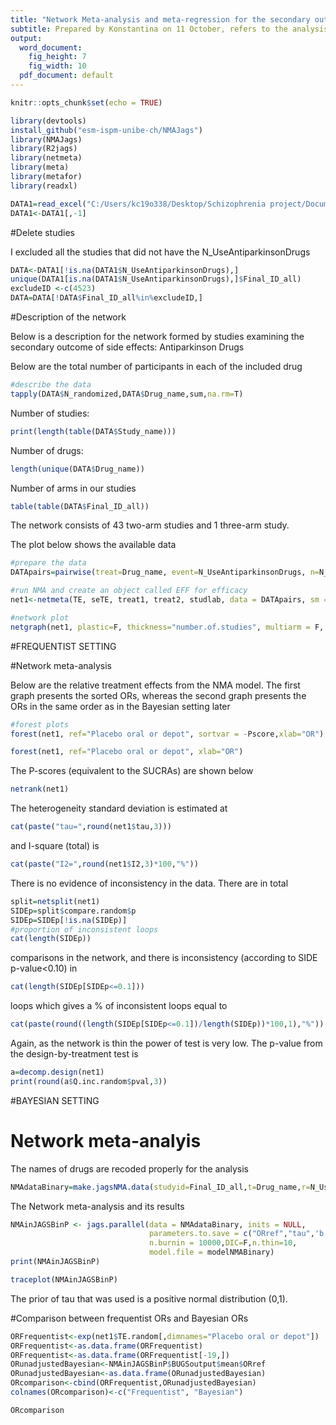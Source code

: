 ```yaml
---
title: "Network Meta-analysis and meta-regression for the secondary outcome of side effects: Antiparkinson Drugs"
subtitle: Prepared by Konstantina on 11 October, refers to the analysis in both frequentist and Bayesian setting
output:
  word_document:
    fig_height: 7
    fig_width: 10
  pdf_document: default
---
```


```r
knitr::opts_chunk$set(echo = TRUE)
```


```r
library(devtools)
install_github("esm-ispm-unibe-ch/NMAJags")
library(NMAJags)
library(R2jags)
library(netmeta)
library(meta)
library(metafor)
library(readxl)
```


```r
DATA1=read_excel("C:/Users/kc19o338/Desktop/Schizophrenia project/Documentation of Schizophrenia relapses/Analysis schizofrenia/Datasets/dataset_relapsefinal.xlsx", na="99999")
DATA1<-DATA1[,-1]
```
#Delete studies

I excluded all the studies that did not have the N_UseAntiparkinsonDrugs
```r
DATA<-DATA1[!is.na(DATA1$N_UseAntiparkinsonDrugs),]
unique(DATA1[is.na(DATA1$N_UseAntiparkinsonDrugs),]$Final_ID_all)
excludeID <-c(4523)
DATA=DATA[!DATA$Final_ID_all%in%excludeID,]

```
#Description of the network

Below is a description for the network formed by studies examining the secondary outcome of side effects: Antiparkinson Drugs

Below are the total number of participants in each of the included drug
```r
#describe the data
tapply(DATA$N_randomized,DATA$Drug_name,sum,na.rm=T)

```

Number of studies:
```r
print(length(table(DATA$Study_name)))
```
Number of drugs:
```r
length(unique(DATA$Drug_name))
```
Number of arms in our studies
```r
table(table(DATA$Final_ID_all))
```
The network consists of 43 two-arm studies and 1 three-arm study.

The plot below shows the available data

```r
#prepare the data
DATApairs=pairwise(treat=Drug_name, event=N_UseAntiparkinsonDrugs, n=N_randomized, data=DATA, sm="OR", studlab=Final_ID_all, allstudies = TRUE)

#run NMA and create an object called EFF for efficacy
net1<-netmeta(TE, seTE, treat1, treat2, studlab, data = DATApairs, sm = "OR", comb.random=TRUE, comb.fixed=FALSE, prediction=TRUE, ref="Placebo oral or depot")

```


```r

#network plot
netgraph(net1, plastic=F, thickness="number.of.studies", multiarm = F, points=T, col=1)
```

#FREQUENTIST SETTING

#Network meta-analysis 

Below are the relative treatment effects from the NMA model. 
The first graph presents the sorted ORs, whereas the second graph presents the ORs in the same order as in the Bayesian setting later 

```r

#forest plots
forest(net1, ref="Placebo oral or depot", sortvar = -Pscore,xlab="OR")

forest(net1, ref="Placebo oral or depot", xlab="OR")
```


The P-scores (equivalent to the SUCRAs) are shown below
```r
netrank(net1)
```


The heterogeneity standard deviation is estimated at
```r
cat(paste("tau=",round(net1$tau,3)))
```

and I-square (total) is 
```r
cat(paste("I2=",round(net1$I2,3)*100,"%"))
```


There is no evidence of inconsistency in the data. 
There are in total

```r
split=netsplit(net1) 
SIDEp=split$compare.random$p
SIDEp=SIDEp[!is.na(SIDEp)]
#proportion of inconsistent loops
cat(length(SIDEp))
```

comparisons in the network, and there is inconsistency (according to SIDE p-value<0.10) in

```r
cat(length(SIDEp[SIDEp<=0.1]))
```
loops which gives a % of inconsistent loops equal to
```r
cat(paste(round((length(SIDEp[SIDEp<=0.1])/length(SIDEp))*100,1),"%"))
```

Again, as the network is thin the power of test is very low.
The p-value from the design-by-treatment test is

```r
a=decomp.design(net1)
print(round(a$Q.inc.random$pval,3))
```
#BAYESIAN SETTING

# Network meta-analyis

The names of drugs are recoded properly for the analysis

```r
NMAdataBinary=make.jagsNMA.data(studyid=Final_ID_all,t=Drug_name,r=N_UseAntiparkinsonDrugs,n=N_randomized,data=DATA,type="binary",reference = "Placebo oral or depot")

```


The Network meta-analysis and its results
```r

NMAinJAGSBinP <- jags.parallel(data = NMAdataBinary, inits = NULL, 
                               parameters.to.save = c("ORref","tau",'b'), n.chains = 2, n.iter = 120000,
                               n.burnin = 10000,DIC=F,n.thin=10,
                               model.file = modelNMABinary)
print(NMAinJAGSBinP)


```


```r
traceplot(NMAinJAGSBinP)
```

The prior of tau that was used is a positive normal distribution (0,1).

#Comparison between frequentist ORs and Bayesian ORs 

```r
ORFrequentist<-exp(net1$TE.random[,dimnames="Placebo oral or depot"])
ORFrequentist<-as.data.frame(ORFrequentist)
ORFrequentist<-as.data.frame(ORFrequentist[-19,])
ORunadjustedBayesian<-NMAinJAGSBinP$BUGSoutput$mean$ORref
ORunadjustedBayesian<-as.data.frame(ORunadjustedBayesian)
ORcomparison<-cbind(ORFrequentist,ORunadjustedBayesian)
colnames(ORcomparison)<-c("Frequentist", "Bayesian")

```

```r
ORcomparison
```
